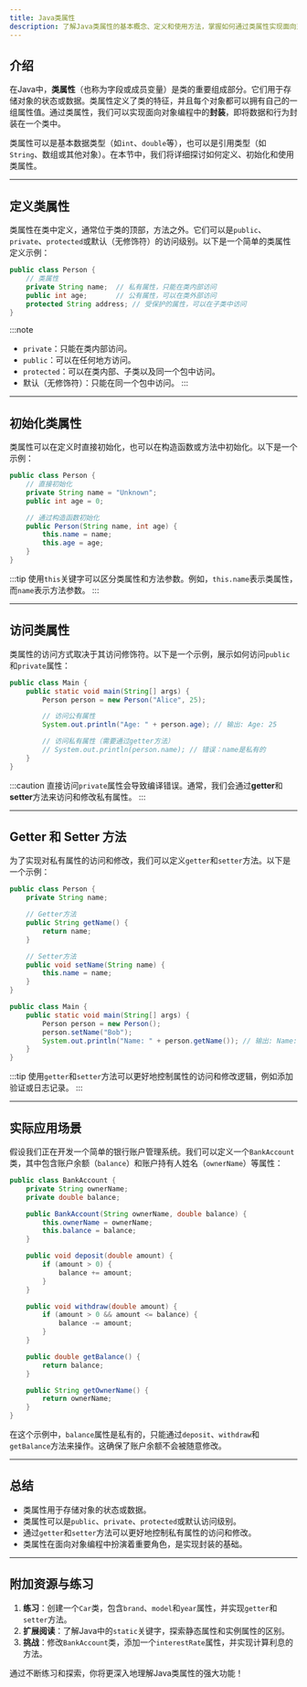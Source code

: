 ```yaml
---
title: Java类属性
description: 了解Java类属性的基本概念、定义和使用方法，掌握如何通过类属性实现面向对象编程中的封装和数据管理。
---
```


## 介绍

在Java中，**类属性**（也称为字段或成员变量）是类的重要组成部分。它们用于存储对象的状态或数据。类属性定义了类的特征，并且每个对象都可以拥有自己的一组属性值。通过类属性，我们可以实现面向对象编程中的**封装**，即将数据和行为封装在一个类中。

类属性可以是基本数据类型（如`int`、`double`等），也可以是引用类型（如`String`、数组或其他对象）。在本节中，我们将详细探讨如何定义、初始化和使用类属性。

---

## 定义类属性

类属性在类中定义，通常位于类的顶部，方法之外。它们可以是`public`、`private`、`protected`或默认（无修饰符）的访问级别。以下是一个简单的类属性定义示例：

```java
public class Person {
    // 类属性
    private String name;  // 私有属性，只能在类内部访问
    public int age;       // 公有属性，可以在类外部访问
    protected String address; // 受保护的属性，可以在子类中访问
}
```

:::note
- `private`：只能在类内部访问。
- `public`：可以在任何地方访问。
- `protected`：可以在类内部、子类以及同一个包中访问。
- 默认（无修饰符）：只能在同一个包中访问。
:::

---

## 初始化类属性

类属性可以在定义时直接初始化，也可以在构造函数或方法中初始化。以下是一个示例：

```java
public class Person {
    // 直接初始化
    private String name = "Unknown";
    public int age = 0;

    // 通过构造函数初始化
    public Person(String name, int age) {
        this.name = name;
        this.age = age;
    }
}
```

:::tip
使用`this`关键字可以区分类属性和方法参数。例如，`this.name`表示类属性，而`name`表示方法参数。
:::

---

## 访问类属性

类属性的访问方式取决于其访问修饰符。以下是一个示例，展示如何访问`public`和`private`属性：

```java
public class Main {
    public static void main(String[] args) {
        Person person = new Person("Alice", 25);

        // 访问公有属性
        System.out.println("Age: " + person.age); // 输出: Age: 25

        // 访问私有属性（需要通过getter方法）
        // System.out.println(person.name); // 错误：name是私有的
    }
}
```

:::caution
直接访问`private`属性会导致编译错误。通常，我们会通过**getter**和**setter**方法来访问和修改私有属性。
:::

---

## Getter 和 Setter 方法

为了实现对私有属性的访问和修改，我们可以定义`getter`和`setter`方法。以下是一个示例：

```java
public class Person {
    private String name;

    // Getter方法
    public String getName() {
        return name;
    }

    // Setter方法
    public void setName(String name) {
        this.name = name;
    }
}

public class Main {
    public static void main(String[] args) {
        Person person = new Person();
        person.setName("Bob");
        System.out.println("Name: " + person.getName()); // 输出: Name: Bob
    }
}
```

:::tip
使用`getter`和`setter`方法可以更好地控制属性的访问和修改逻辑，例如添加验证或日志记录。
:::

---

## 实际应用场景

假设我们正在开发一个简单的银行账户管理系统。我们可以定义一个`BankAccount`类，其中包含账户余额（`balance`）和账户持有人姓名（`ownerName`）等属性：

```java
public class BankAccount {
    private String ownerName;
    private double balance;

    public BankAccount(String ownerName, double balance) {
        this.ownerName = ownerName;
        this.balance = balance;
    }

    public void deposit(double amount) {
        if (amount > 0) {
            balance += amount;
        }
    }

    public void withdraw(double amount) {
        if (amount > 0 && amount <= balance) {
            balance -= amount;
        }
    }

    public double getBalance() {
        return balance;
    }

    public String getOwnerName() {
        return ownerName;
    }
}
```

在这个示例中，`balance`属性是私有的，只能通过`deposit`、`withdraw`和`getBalance`方法来操作。这确保了账户余额不会被随意修改。

---

## 总结

- 类属性用于存储对象的状态或数据。
- 类属性可以是`public`、`private`、`protected`或默认访问级别。
- 通过`getter`和`setter`方法可以更好地控制私有属性的访问和修改。
- 类属性在面向对象编程中扮演着重要角色，是实现封装的基础。

---

## 附加资源与练习

1. **练习**：创建一个`Car`类，包含`brand`、`model`和`year`属性，并实现`getter`和`setter`方法。
2. **扩展阅读**：了解Java中的`static`关键字，探索静态属性和实例属性的区别。
3. **挑战**：修改`BankAccount`类，添加一个`interestRate`属性，并实现计算利息的方法。

通过不断练习和探索，你将更深入地理解Java类属性的强大功能！
